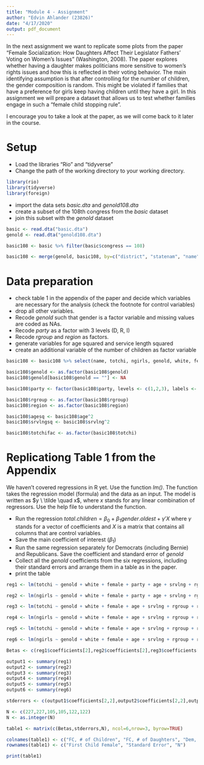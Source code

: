 ```yaml
---
title: "Module 4 - Assignment"
author: "Edvin Ahlander (23826)"
date: "4/17/2020"
output: pdf_document
---
```


In the next assignment we want to replicate some plots from the paper "Female Socialization: How Daughters Affect Their Legislator Fathers' Voting on Women's Issues" (Washington, 2008). The paper explores whether having a daughter makes politicians more sensitive to women's rights issues and how this is reflected in their voting behavior. The main identifying assumption is that after controlling for the number of children, the gender composition is random. This might be violated if families that have a preference for girls keep having children until they have a girl. In this assignment we will prepare a dataset that allows us to test whether families engage in such a "female child stopping rule".

I encourage you to take a look at the paper, as we will come back to it later in the course. 

# Setup

* Load the libraries "Rio" and "tidyverse"
* Change the path of the working directory to your working directory.

```r

library(rio)
library(tidyverse)
library(foreign)
```

* import the data sets *basic.dta* and *genold108.dta*
* create a subset of the 108th congress from the *basic* dataset
* join this subset with the *genold* dataset

```r

basic <- read.dta("basic.dta")
genold <- read.dta("genold108.dta")

basic108 <- basic %>% filter(basic$congress == 108)

basic108 <- merge(genold, basic108, by=c("district", "statenam", "name"))
```

# Data preparation

* check table 1 in the appendix of the paper and decide which variables are necessary for the analysis (check the footnote for control variables)
* drop all other variables.
* Recode *genold* such that gender is a factor variable and missing values are coded as NAs.
* Recode *party* as a factor with 3 levels (D, R, I)
* Recode *rgroup* and *region* as factors.
* generate variables for age squared and service length squared
* create an additional variable of the number of children as factor variable

```r

basic108 <- basic108 %>% select(name, totchi, ngirls, genold, white, female, party, age, srvlng, rgroup, region)

basic108$genold <- as.factor(basic108$genold)
basic108$genold[basic108$genold == ""] <- NA

basic108$party <- factor(basic108$party, levels <- c(1,2,3), labels <- c("D", "R", "I"))

basic108$rgroup <- as.factor(basic108$rgroup)
basic108$region <- as.factor(basic108$region)

basic108$agesq <- basic108$age^2
basic108$srvlngsq <- basic108$srvlng^2

basic108$totchifac <- as.factor(basic108$totchi)
```


# Replicationg Table 1 from the Appendix

We haven't covered regressions in R yet. Use the function *lm()*. The function takes the regression model (formula) and the data as an input. The model is written as $y \ \tilde \quad x$, where $x$ stands for any linear combination of regressors. Use the help file to understand the function.

* Run the regression $total.children = \beta_0 + \beta_1 gender.oldest + \gamma'X$ where $\gamma$ stands for a vector of coefficients and $X$ is a matrix that contains all columns that are control variables.\footnote{This is just a short notation instead of writing the full model with all control variables $totchi = \beta_0 + \beta_1 genold + \gamma_1 age + \gamma_2 age^2 + \gamma_3 Democrat + ... + \epsilon$ which quickly gets out of hand for large models.}
* Save the main coefficient of interest ($\beta_1$)
* Run the same regression separately for Democrats (including Bernie) and Republicans. Save the coefficient and standard error of *genold*
* Collect all the *genold* coefficients from the six regressions, including their standard errors and arrange them in a table as in the paper.
* print the table

```r

reg1 <- lm(totchi ~ genold + white + female + party + age + srvlng + rgroup + region + agesq + srvlngsq, data = basic108)

reg2 <- lm(ngirls ~ genold + white + female + party + age + srvlng + rgroup + region + agesq + srvlngsq + totchifac, data = basic108)

reg3 <- lm(totchi ~ genold + white + female + age + srvlng + rgroup + region + agesq + srvlngsq, data=subset(basic108, party == "D" | party == "I"))

reg4 <- lm(ngirls ~ genold + white + female + age + srvlng + rgroup + region + agesq + srvlngsq + totchifac, data=subset(basic108, party == "D" | party == "I"))

reg5 <- lm(totchi ~ genold + white + female + age + srvlng + rgroup + region + agesq + srvlngsq, data=subset(basic108, party == "R"))

reg6 <- lm(ngirls ~ genold + white + female + age + srvlng + rgroup + region + agesq + srvlngsq + totchifac, data=subset(basic108, party == "R"))

Betas <- c(reg1$coefficients[2],reg2$coefficients[2],reg3$coefficients[2],reg4$coefficients[2],reg5$coefficients[2],reg6$coefficients[2])

output1 <- summary(reg1)
output2 <- summary(reg2)
output3 <- summary(reg3)
output4 <- summary(reg4)
output5 <- summary(reg5)
output6 <- summary(reg6)

stderrors <- c(output1$coefficients[2,2],output2$coefficients[2,2],output3$coefficients[2,2],output4$coefficients[2,2],output5$coefficients[2,2],output6$coefficients[2,2])

N <- c(227,227,105,105,122,122)
N <- as.integer(N)

table1 <- matrix(c(Betas,stderrors,N), ncol=6,nrow=3, byrow=TRUE)

colnames(table1) <- c("FC, # of Children", "FC, # of Daughters", "Dem, # of Children", "Dem, # of Daughters", "Rep, # of Children", "Rep, # of Daughters")
rownames(table1) <- c("First Child Female", "Standard Error", "N")

print(table1)

```

